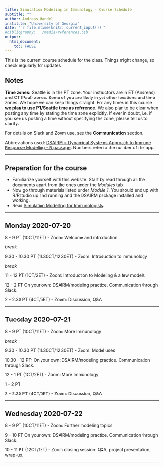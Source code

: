 ```yaml
---
title: Simulation Modeling in Immunology - Course Schedule
subtitle: ""
author: Andreas Handel
institute: "University of Georgia"
date: "`r file.mtime(knitr::current_input())`"
#bibliography: ../media/references.bib
output: 
  html_document:
    toc: FALSE
---
```


This is the current course schedule for the class. Things might change, so check regularly for updates.

## Notes

**Time zones:** Seattle is in the PT zone. Your instructors are in ET (Andreas) and CT (Paul) zones. Some of you are likely in yet other locations and time zones. We hope we can keep things straight. For any times in this course **we plan to use PT/Seattle time as reference.** We also plan to be clear when posting any time by stating the time zone explicitly. If ever in doubt, i.e. if you see us posting a time without specifying the zone, please tell us to clarify. 

For details on Slack and Zoom use, see the __Communication__ section.

Abbreviations used: [DSAIRM = Dynamical Systems Approach to Immune Response Modeling - R package](https://ahgroup.github.io/DSAIRM/). Numbers refer to the number of the app. 

***

## Preparation for the course

* Familiarize yourself with this website. Start by read through all the documents apart from the ones under the _Modules_ tab.
* Now go through materials listed under _Module 1_. You should end up with R/Rstudio up and running and the DSAIRM package installed and working. 
* Read [Simulation Modelling for Immunologists](https://handelgroup.uga.edu/publication/2020-handel-natrevimm/).

***


## Monday 2020-07-20

8 - 9 PT (10CT/11ET) - Zoom: Welcome and introduction 

_break_

9.30 - 10.30 PT (11.30CT/12.30ET) - Zoom: Introduction to Immunology 

_break_

11 - 12 PT (1CT/2ET) - Zoom: Introduction to Modeling & a few models

12 - 2  PT On your own: DSAIRM/modeling practice. Communication through Slack.  

2 - 2.30 PT (4CT/5ET) - Zoom: Discussion, Q&A

***

## Tuesday 2020-07-21

8 - 9 PT (10CT/11ET) - Zoom: More Immunology

_break_

9.30 - 10.30 PT (11.30CT/12.30ET) - Zoom: Model uses

10.30 - 12 PT: On your own: DSAIRM/modeling practice. Communication through Slack. 

12 - 1 PT (1CT/2ET) - Zoom: More Immunology

1 - 2 PT

2 - 2.30 PT (4CT/5ET) - Zoom: Discussion, Q&A


***

## Wednesday 2020-07-22

8 - 9 PT (10CT/11ET) - Zoom: Further modeling topics 

9 - 10 PT On your own: DSAIRM/modeling practice. Communication through Slack. 

10 - 11 PT (12CT/1ET) - Zoom closing session: Q&A, project presentation, wrap-up.

***


